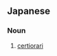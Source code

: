 ==Japanese==
{{ja-kanjitab|さい|りょう|じょう|そ|yomi=on}}

===Noun===
{{ja-noun|さいりょうじょうそ}}

# [[certiorari]]